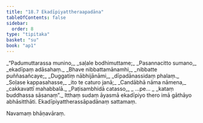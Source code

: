 ```yaml
---
title: "18.7 Ekadīpiyattheraapadāna"
tableOfContents: false
sidebar:
  order: 8
type: "tipitaka"
basket: "su"
book: "ap1"
---
```



<DynamicBreadcrumb />

<Division number="30" book="ap1">

<Paragraph number="2551" type="verses" book="ap1">
_“Padumuttarassa munino,_  
_saḷale bodhimuttame;_  
_Pasannacitto sumano,_  
_ekadīpaṃ adāsahaṃ._  

</Paragraph>

</Division>
<Division number="31" book="ap1">

<Paragraph number="2552" type="verses" book="ap1">
_Bhave nibbattamānamhi,_  
_nibbatte puññasañcaye;_  
_Duggatiṃ nābhijānāmi,_  
_dīpadānassidaṃ phalaṃ._  

</Paragraph>

</Division>
<Division number="32" book="ap1">

<Paragraph number="2553" type="verses" book="ap1">
_Soḷase kappasahasse,_  
_ito te caturo janā;_  
_Candābhā nāma nāmena,_  
_cakkavattī mahabbalā._  

</Paragraph>

</Division>
<Division number="33" book="ap1">

<Paragraph number="2554" type="verses" book="ap1">
_Paṭisambhidā catasso,_  
_ …pe… _  
_kataṃ buddhassa sāsanaṃ”._  

</Paragraph>

<Paragraph number="2555" book="ap1">
Itthaṃ sudaṃ āyasmā ekadīpiyo thero imā gāthāyo abhāsitthāti.

</Paragraph>
</Division>

<Paragraph number="2556" type="center" book="ap1">
Ekadīpiyattherassāpadānaṃ sattamaṃ.

  
Navamaṃ bhāṇavāraṃ.
</Paragraph>